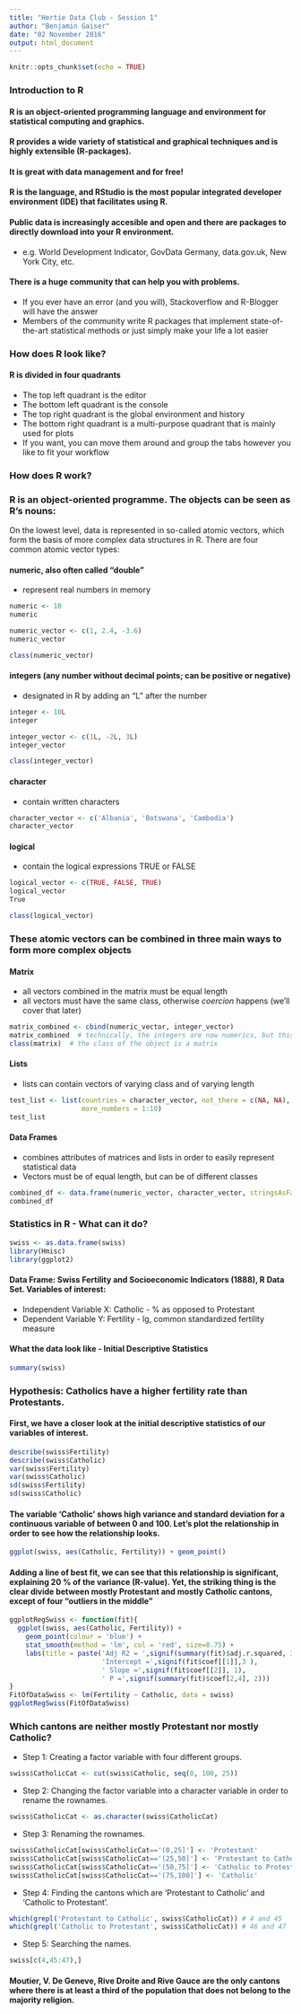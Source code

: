 ```yaml
---
title: "Hertie Data Club - Session 1"
author: "Benjamin Gaiser"
date: "02 November 2016"
output: html_document
---
```


```r
knitr::opts_chunk$set(echo = TRUE)
```

### Introduction to R

#### R is an object-oriented programming language and environment for statistical computing and graphics.

#### R provides a wide variety of statistical and graphical techniques and is highly extensible (R-packages).

#### It is great with data management and for free!

#### R is the language, and RStudio is the most popular integrated developer environment (IDE) that facilitates using R.

#### Public data is increasingly accesible and open and there are packages to directly download into your R environment.

  - e.g. World Development Indicator, GovData Germany, data.gov.uk, New York City, etc.

#### There is a huge community that can help you with problems.

  - If you ever have an error (and you will), Stackoverflow and R-Blogger will have the answer
  - Members of the community write R packages that implement state-of-the-art statistical methods or just simply make your life a lot easier

\pagebreak

### How does R look like?

#### R is divided in four quadrants

- The top left quadrant is the editor
- The bottom left quadrant is the console
- The top right quadrant is the global environment and history
- The bottom right quadrant is a multi-purpose quadrant that is mainly used for plots
- If you want, you can move them around and group the tabs however you like to fit your workflow

### How does R work?

### R is an object-oriented programme. The objects can be seen as R's nouns:

On the lowest level, data is represented in so-called atomic vectors, which form the basis of more complex data structures in R. There are four common atomic vector types:

#### numeric, also often called "double"
- represent real numbers in memory

```r
numeric <- 10
numeric

numeric_vector <- c(1, 2.4, -3.6)
numeric_vector

class(numeric_vector)
```

#### integers (any number without decimal points; can be positive or negative)
- designated in R by adding an "L" after the number

```r
integer <- 10L
integer

integer_vector <- c(1L, -2L, 3L)
integer_vector

class(integer_vector)
```

#### character
- contain written characters 

```r
character_vector <- c('Albania', 'Botswana', 'Cambodia')
character_vector
```

#### logical
- contain the logical expressions TRUE or FALSE

```r
logical_vector <- c(TRUE, FALSE, TRUE)
logical_vector
True 

class(logical_vector)
```

### These atomic vectors can be combined in three main ways to form more complex objects

#### Matrix
  - all vectors combined in the matrix must be equal length
  - all vectors must have the same class, otherwise *coercion* happens (we'll cover that later)
  
```r
matrix_combined <- cbind(numeric_vector, integer_vector)
matrix_combined  # technically, the integers are now numerics, but this is not obvious here
class(matrix)  # the class of the object is a matrix
```

#### Lists
- lists can contain vectors of varying class and of varying length
```r
test_list <- list(countries = character_vector, not_there = c(NA, NA),
                  more_numbers = 1:10)
test_list
```

#### Data Frames
- combines attributes of matrices and lists in order to easily represent statistical data
- Vectors must be of equal length, but can be of different classes 

```r
combined_df <- data.frame(numeric_vector, character_vector, stringsAsFactors = FALSE)
combined_df
```

\pagebreak

### Statistics in R - What can it do?
```r
swiss <- as.data.frame(swiss)
library(Hmisc)
library(ggplot2)
```

#### Data Frame: Swiss Fertility and Socioeconomic Indicators (1888), R Data Set. Variables of interest:
- Independent Variable X: Catholic - % as opposed to Protestant
- Dependent Variable Y: Fertility - lg, common standardized fertility measure

#### What the data look like - Initial Descriptive Statistics
```r
summary(swiss)
```

### Hypothesis: Catholics have a higher fertility rate than Protestants.

#### First, we have a closer look at the initial descriptive statistics of our variables of interest.
```r
describe(swiss$Fertility)
describe(swiss$Catholic)
var(swiss$Fertility)
var(swiss$Catholic)
sd(swiss$Fertility)
sd(swiss$Catholic)
```

#### The variable 'Catholic' shows high variance and standard deviation for a continuous variable of between 0 and 100. Let's plot the relationship in order to see how the relationship looks.

```r
ggplot(swiss, aes(Catholic, Fertility)) + geom_point()
```


#### Adding a line of best fit, we can see that this relationship is significant, explaining 20 % of the variance (R-value). Yet, the striking thing is the clear divide between mostly Protestant and mostly Catholic cantons, except of four "outliers in the middle"

```r
ggplotRegSwiss <- function(fit){
  ggplot(swiss, aes(Catholic, Fertility)) +
    geom_point(colour = 'blue') +
    stat_smooth(method = 'lm', col = 'red', size=0.75) +
    labs(title = paste('Adj R2 = ',signif(summary(fit)$adj.r.squared, 3),
                       'Intercept =',signif(fit$coef[[1]],3 ),
                       ' Slope =',signif(fit$coef[[2]], 1),
                       ' P =',signif(summary(fit)$coef[2,4], 2)))
}
FitOfDataSwiss <- lm(Fertility ~ Catholic, data = swiss)
ggplotRegSwiss(FitOfDataSwiss)
```

\pagebreak

### Which cantons are neither mostly Protestant nor mostly Catholic?

- Step 1: Creating a factor variable with four different groups.

```r
swiss$CatholicCat <- cut(swiss$Catholic, seq(0, 100, 25))
```

- Step 2: Changing the factor variable into a character variable in order to rename the rownames.

```r
swiss$CatholicCat <- as.character(swiss$CatholicCat)
```

- Step 3: Renaming the rownames.

```r
swiss$CatholicCat[swiss$CatholicCat=='(0,25]'] <- 'Protestant'
swiss$CatholicCat[swiss$CatholicCat=='(25,50]'] <- 'Protestant to Catholic'
swiss$CatholicCat[swiss$CatholicCat=='(50,75]'] <- 'Catholic to Protestant'
swiss$CatholicCat[swiss$CatholicCat=='(75,100]'] <- 'Catholic'
```

- Step 4: Finding the cantons which are 'Protestant to Catholic' and 'Catholic to Protestant'.

```r
which(grepl('Protestant to Catholic', swiss$CatholicCat)) # 4 and 45
which(grepl('Catholic to Protestant', swiss$CatholicCat)) # 46 and 47
```

- Step 5: Searching the names.

```r
swiss[c(4,45:47),]
```

#### Moutier, V. De Geneve, Rive Droite and Rive Gauce are the only cantons where there is at least a third of the population that does not belong to the majority religion.

